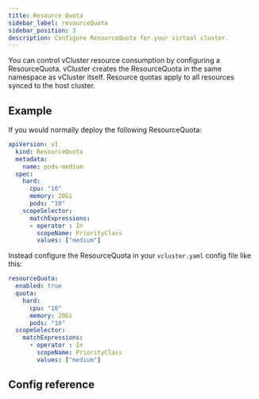 ```yaml
---
title: Resource Quota
sidebar_label: resourceQuota
sidebar_position: 3
description: Configure ResourceQuota for your virtual cluster.
---
```



You can control vCluster resource consumption by configuring a ResourceQuota. vCluster creates the ResourceQuota in the same namespace as vCluster itself. Resource quotas apply to all resources synced to the host cluster.

## Example

If you would normally deploy the following ResourceQuota:

```yaml
apiVersion: v1
  kind: ResourceQuota
  metadata:
    name: pods-medium
  spec:
    hard:
      cpu: "10"
      memory: 20Gi
      pods: "10"
    scopeSelector:
      matchExpressions:
      - operator : In
        scopeName: PriorityClass
        values: ["medium"]
```

Instead configure the ResourceQuota in your `vcluster.yaml` config file like this:

```yaml
resourceQuota:
  enabled: true
  quota:
    hard:
      cpu: "10"
      memory: 20Gi
      pods: "10"
  scopeSelector:
    matchExpressions:
      - operator : In
        scopeName: PriorityClass
        values: ["medium"]
```

## Config reference

<ResourceQuota/>